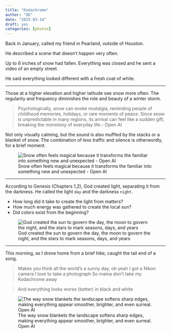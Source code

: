```yaml
---
title: "Kodachrome"
author: "DK"
date: "2025-03-14"
draft: yes
categories: [photos]
---
```


Back in January, called my friend in Pearland, outside of Houston.

He described a scene that doesn't happen very often.

Up to 6 inches of snow had fallen. Everything was closed and he sent a video of an empty street.

He said everything looked different with a fresh coat of white.

------------------------------------------------------------------------

Those at a higher elevation and higher latitude see snow more often. The regularity and frequency diminishes the role and beauty of a winter storm.

> Psychologically, snow can evoke nostalgia, reminding people of childhood memories, holidays, or rare moments of peace. Since snow is unpredictable in many regions, its arrival can feel like a sudden gift, breaking the monotony of everyday life.- Open AI

Not only visually calming, but the sound is also muffled by the stacks or a blanket of snow. The combination of less traffic and silence is otherwordly, for a brief moment.

![Snow often feels magical because it transforms the familiar into something new and unexpected - Open AI](images/20250221_001923~2.jpg)

------------------------------------------------------------------------

According to Genesis (Chapters 1,2), God created light, separating it from the darkness. He called the light `day` and the darkness `night`.

-   How long did it take to create the light from matters?
-   How much energy was gathered to create the local sun?
-   Did colors exist from the beginning?

![God created the sun to govern the day, the moon to govern the night, and the stars to mark seasons, days, and years](images/20250314_223553.jpg)

---

This morning, as I drove home from a brief hike, caught the tail end of a song.

> Makes you think all the world's a sunny day, oh yeah I got a Nikon camera I love to take a photograph So mama don't take my Kodachrome away

> And everything looks worse (better) in black and white

![The way snow blankets the landscape softens sharp edges, making everything appear smoother, brighter, and even surreal. Open AI](images/20250221_002305.jpg)
